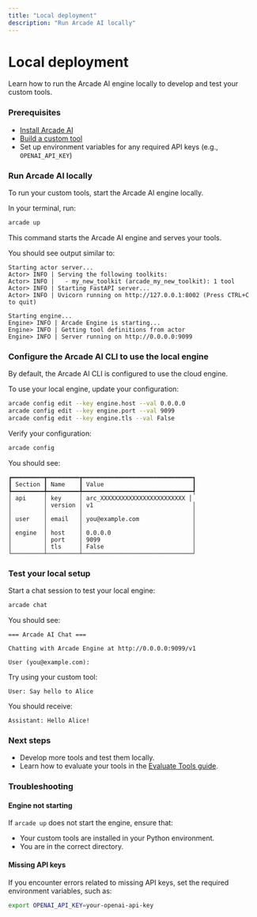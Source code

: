 ```yaml
---
title: "Local deployment"
description: "Run Arcade AI locally"
---
```


# Local deployment

Learn how to run the Arcade AI engine locally to develop and test your custom
tools.


### Prerequisites

- [Install Arcade AI](/home/installation)
- [Build a custom tool](/guides/customtools)
- Set up environment variables for any required API keys (e.g.,
  `OPENAI_API_KEY`)

<Steps>

### Run Arcade AI locally

To run your custom tools, start the Arcade AI engine locally.

In your terminal, run:

```bash
arcade up
```

This command starts the Arcade AI engine and serves your tools.

You should see output similar to:

```
Starting actor server...
Actor> INFO | Serving the following toolkits:
Actor> INFO |   - my_new_toolkit (arcade_my_new_toolkit): 1 tool
Actor> INFO | Starting FastAPI server...
Actor> INFO | Uvicorn running on http://127.0.0.1:8002 (Press CTRL+C to quit)

Starting engine...
Engine> INFO | Arcade Engine is starting...
Engine> INFO | Getting tool definitions from actor
Engine> INFO | Server running on http://0.0.0.0:9099
```

### Configure the Arcade AI CLI to use the local engine

By default, the Arcade AI CLI is configured to use the cloud engine.

To use your local engine, update your configuration:

```bash
arcade config edit --key engine.host --val 0.0.0.0
arcade config edit --key engine.port --val 9099
arcade config edit --key engine.tls --val False
```

Verify your configuration:

```bash
arcade config
```

You should see:

```
┏━━━━━━━━━┳━━━━━━━━━┳━━━━━━━━━━━━━━━━━━━━━━━━━━━━━━━┓
┃ Section ┃ Name    ┃ Value                         ┃
┡━━━━━━━━━╇━━━━━━━━━╇━━━━━━━━━━━━━━━━━━━━━━━━━━━━━━━┩
│ api     │ key     │ arc_XXXXXXXXXXXXXXXXXXXXXXXX │
│         │ version │ v1                            │
│         │         │                               │
│ user    │ email   │ you@example.com               │
│         │         │                               │
│ engine  │ host    │ 0.0.0.0                       │
│         │ port    │ 9099                          │
│         │ tls     │ False                         │
└─────────┴─────────┴───────────────────────────────┘
```

### Test your local setup

Start a chat session to test your local engine:

```bash
arcade chat
```

You should see:

```
=== Arcade AI Chat ===

Chatting with Arcade Engine at http://0.0.0.0:9099/v1

User (you@example.com):
```

Try using your custom tool:

```
User: Say hello to Alice
```

You should receive:

```
Assistant: Hello Alice!
```

### Next steps

- Develop more tools and test them locally.
- Learn how to evaluate your tools in the
  [Evaluate Tools guide](/guides/evaltools).

</Steps>

### Troubleshooting

#### Engine not starting

If `arcade up` does not start the engine, ensure that:

- Your custom tools are installed in your Python environment.
- You are in the correct directory.

#### Missing API keys

If you encounter errors related to missing API keys, set the required
environment variables, such as:

```bash
export OPENAI_API_KEY=your-openai-api-key
```
